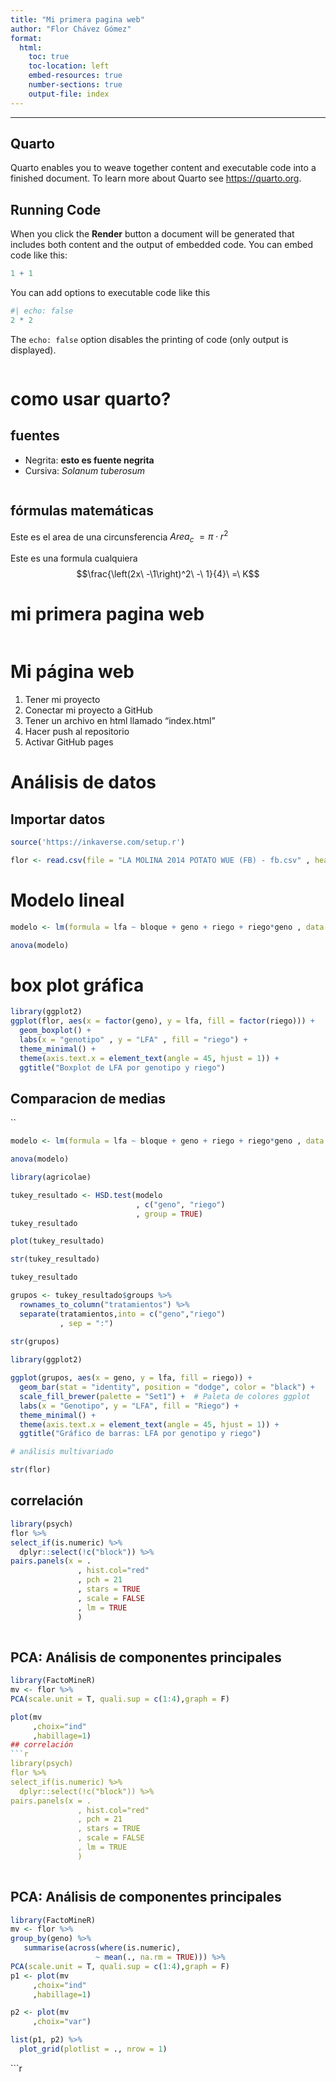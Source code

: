 ```yaml
---
title: "Mi primera pagina web"
author: "Flor Chávez Gómez"
format: 
  html:
    toc: true
    toc-location: left
    embed-resources: true
    number-sections: true
    output-file: index
---
```


------------------------------------------------------------------------

## Quarto

Quarto enables you to weave together content and executable code into a finished document. To learn more about Quarto see <https://quarto.org>.

## Running Code

When you click the **Render** button a document will be generated that includes both content and the output of embedded code. You can embed code like this:

```r
1 + 1
```

You can add options to executable code like this

```r
#| echo: false
2 * 2
```

The `echo: false` option disables the printing of code (only output is displayed).

```r

```

# como usar quarto?

## fuentes

-   Negrita: **esto es fuente negrita**
-   Cursiva: *Solanum tuberosum*

```r

```

## fórmulas matemáticas

Este es el area de una circunsferencia $Area_c\ =\pi\cdot r^2$

Este es una formula cualquiera $$\frac{\left(2x\ -\1\right)^2\ -\ 1}{4}\ =\ K$$

# mi primera pagina web

```r

```

# Mi página web

1.  Tener mi proyecto
1.  Conectar mi proyecto a GitHub
1.  Tener un archivo en html llamado "index.html"
1.  Hacer push al repositorio
1.  Activar GitHub pages

# Análisis de datos

## Importar datos
```r
source('https://inkaverse.com/setup.r')
```

```r
flor <- read.csv(file = "LA MOLINA 2014 POTATO WUE (FB) - fb.csv" , header = TRUE, sep = ",")
```

# Modelo lineal
```r
modelo <- lm(formula = lfa ~ bloque + geno + riego + riego*geno , data = flor)

anova(modelo)
```

# box plot gráfica
```r
library(ggplot2)
ggplot(flor, aes(x = factor(geno), y = lfa, fill = factor(riego))) +
  geom_boxplot() +
  labs(x = "genotipo" , y = "LFA" , fill = "riego") +
  theme_minimal() +
  theme(axis.text.x = element_text(angle = 45, hjust = 1)) +
  ggtitle("Boxplot de LFA por genotipo y riego")
```
## Comparacion de medias 
``
```r
modelo <- lm(formula = lfa ~ bloque + geno + riego + riego*geno , data = flor)

anova(modelo)

library(agricolae)

tukey_resultado <- HSD.test(modelo
                            , c("geno", "riego")
                            , group = TRUE)
tukey_resultado

plot(tukey_resultado)

str(tukey_resultado)

tukey_resultado

grupos <- tukey_resultado$groups %>% 
  rownames_to_column("tratamientos") %>% 
  separate(tratamientos,into = c("geno","riego")
           , sep = ":")
  
str(grupos)
```


```r
library(ggplot2)

ggplot(grupos, aes(x = geno, y = lfa, fill = riego)) +
  geom_bar(stat = "identity", position = "dodge", color = "black") +
  scale_fill_brewer(palette = "Set1") +  # Paleta de colores ggplot
  labs(x = "Genotipo", y = "LFA", fill = "Riego") +
  theme_minimal() +
  theme(axis.text.x = element_text(angle = 45, hjust = 1)) +
  ggtitle("Gráfico de barras: LFA por genotipo y riego")

# análisis multivariado
```


```r
str(flor)
```
## correlación
```r
library(psych)
flor %>% 
select_if(is.numeric) %>% 
  dplyr::select(!c("block")) %>% 
pairs.panels(x = .
               , hist.col="red"
               , pch = 21
               , stars = TRUE
               , scale = FALSE
               , lm = TRUE
               )
 


```
## PCA: Análisis de componentes principales 
```r
library(FactoMineR)
mv <- flor %>% 
PCA(scale.unit = T, quali.sup = c(1:4),graph = F)

plot(mv
     ,choix="ind"
     ,habillage=1)
## correlación
```r
library(psych)
flor %>% 
select_if(is.numeric) %>% 
  dplyr::select(!c("block")) %>% 
pairs.panels(x = .
               , hist.col="red"
               , pch = 21
               , stars = TRUE
               , scale = FALSE
               , lm = TRUE
               )
 


```
## PCA: Análisis de componentes principales 
```r
library(FactoMineR)
mv <- flor %>% 
group_by(geno) %>%
   summarise(across(where(is.numeric), 
                   ~ mean(., na.rm = TRUE))) %>% 
PCA(scale.unit = T, quali.sup = c(1:4),graph = F)
p1 <- plot(mv
     ,choix="ind"
     ,habillage=1)

p2 <- plot(mv
     ,choix="var")

list(p1, p2) %>% 
  plot_grid(plotlist = ., nrow = 1)
```


```r
